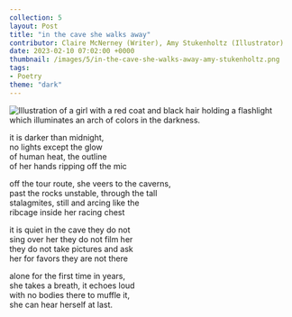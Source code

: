 ---
collection: 5
layout: Post
title: "in the cave she walks away"
contributor: Claire McNerney (Writer), Amy Stukenholtz (Illustrator)
date: 2023-02-10 07:02:00 +0000
thumbnail: /images/5/in-the-cave-she-walks-away-amy-stukenholtz.png
tags: 
- Poetry
theme: "dark"
---
<img src="/images/5/in-the-cave-she-walks-away-amy-stukenholtz.png"
    alt="Illustration of a girl with a red coat and black hair holding a flashlight which illuminates an arch of colors in the darkness."
    class="w450" />

it is darker than midnight,<br/>
no lights except the glow <br/>
of human heat, the outline<br/>
of her hands ripping off the mic

off the tour route, she veers to the caverns,<br/>
past the rocks unstable, through the tall<br/>
stalagmites, still and arcing like the <br/>
ribcage inside her racing chest

it is quiet in the cave they do not <br/>
sing over her they do not film her<br/>
they do not take pictures and ask <br/>
her for favors they are not there

alone for the first time in years,<br/>
she takes a breath, it echoes loud<br/>
with no bodies there to muffle it,<br/>
she can hear herself at last.
